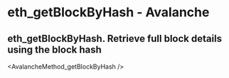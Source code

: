 # eth_getBlockByHash  - Avalanche

## eth_getBlockByHash. Retrieve full block details using the block hash


<AvalancheMethod_getBlockByHash />
